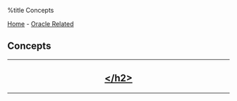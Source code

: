 %title Concepts

[[../../index|Home]] - [[../index|Oracle Related]]
==Concepts==
----
<center>
<h2>

[[</h2>]]
</center>
----
